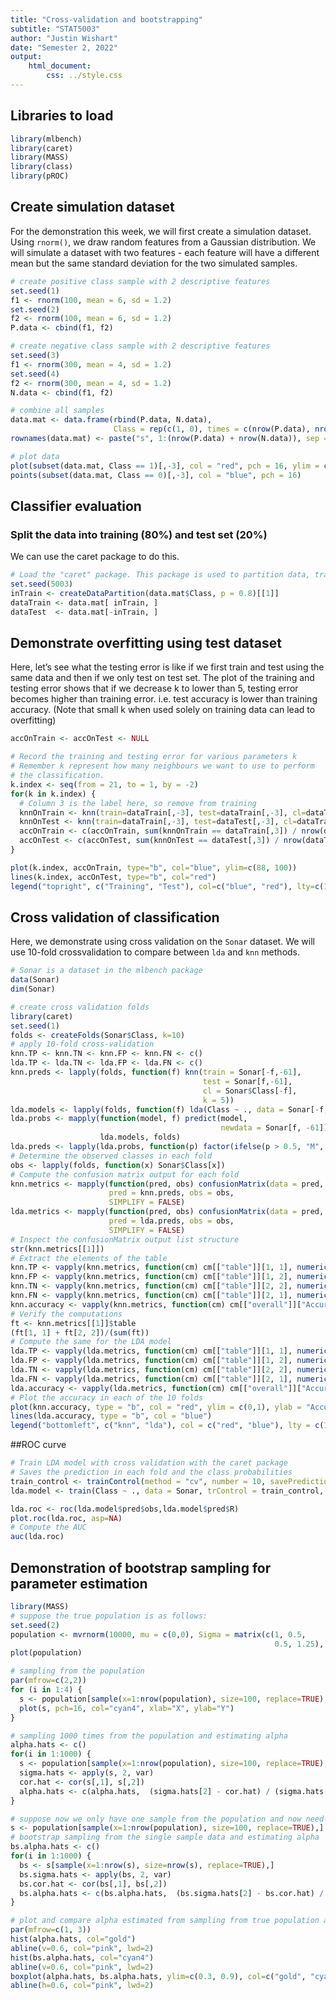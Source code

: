```yaml
---
title: "Cross-validation and bootstrapping"
subtitle: "STAT5003"
author: "Justin Wishart"
date: "Semester 2, 2022"
output:
    html_document:
        css: ../style.css
---
```


## Libraries to load
```r
library(mlbench)
library(caret)
library(MASS)
library(class)
library(pROC)
```
## Create simulation dataset

For the demonstration this week, we will first create a simulation dataset. Using `rnorm()`, we draw random features from a Gaussian distribution. We will simulate a dataset with two features - each feature will have a different mean but the same standard deviation for the two simulated samples.

```r
# create positive class sample with 2 descriptive features
set.seed(1)
f1 <- rnorm(100, mean = 6, sd = 1.2)
set.seed(2)
f2 <- rnorm(100, mean = 6, sd = 1.2)
P.data <- cbind(f1, f2)

# create negative class sample with 2 descriptive features
set.seed(3)
f1 <- rnorm(300, mean = 4, sd = 1.2)
set.seed(4)
f2 <- rnorm(300, mean = 4, sd = 1.2)
N.data <- cbind(f1, f2)

# combine all samples
data.mat <- data.frame(rbind(P.data, N.data),
                       Class = rep(c(1, 0), times = c(nrow(P.data), nrow(N.data))))
rownames(data.mat) <- paste("s", 1:(nrow(P.data) + nrow(N.data)), sep = "")

# plot data
plot(subset(data.mat, Class == 1)[,-3], col = "red", pch = 16, ylim = c(0, 9), xlim = c(0, 9), xlab = "Feature 1", ylab = "Feature 2")
points(subset(data.mat, Class == 0)[,-3], col = "blue", pch = 16)
```

## Classifier evaluation
### Split the data into training (80%) and test set (20%)
We can use the caret package to do this.
```r
# Load the "caret" package. This package is used to partition data, training and test classification models etc.
set.seed(5003)
inTrain <- createDataPartition(data.mat$Class, p = 0.8)[[1]]
dataTrain <- data.mat[ inTrain, ]
dataTest  <- data.mat[-inTrain, ]
```

## Demonstrate overfitting using test dataset

Here, let's see what the testing error is like if we first train and test using the same data and then if we only test on test set.
The plot of the training and testing error shows that if we decrease k to lower than 5, testing error becomes higher than training error. i.e. test accuracy is lower than training accuracy. (Note that small k when used solely on training data can lead to overfitting)

```r
accOnTrain <- accOnTest <- NULL

# Record the training and testing error for various parameters k
# Remember k represent how many neighbours we want to use to perform
# the classification.
k.index <- seq(from = 21, to = 1, by = -2)
for(k in k.index) {
  # Column 3 is the label here, so remove from training
  knnOnTrain <- knn(train=dataTrain[,-3], test=dataTrain[,-3], cl=dataTrain[,3], k=k)
  knnOnTest <- knn(train=dataTrain[,-3], test=dataTest[,-3], cl=dataTrain[,3], k=k)
  accOnTrain <- c(accOnTrain, sum(knnOnTrain == dataTrain[,3]) / nrow(dataTrain) * 100)
  accOnTest <- c(accOnTest, sum(knnOnTest == dataTest[,3]) / nrow(dataTest) * 100)
}

plot(k.index, accOnTrain, type="b", col="blue", ylim=c(88, 100))
lines(k.index, accOnTest, type="b", col="red")
legend("topright", c("Training", "Test"), col=c("blue", "red"), lty=c(1,1))
```


## Cross validation of classification

Here, we demonstrate using cross validation on the `Sonar` dataset.
We will use 10-fold crossvalidation to compare between `lda` and `knn` methods.

```r
# Sonar is a dataset in the mlbench package
data(Sonar)
dim(Sonar)

# create cross validation folds
library(caret)
set.seed(1)
folds <- createFolds(Sonar$Class, k=10)
# apply 10-fold cross-validation
knn.TP <- knn.TN <- knn.FP <- knn.FN <- c()
lda.TP <- lda.TN <- lda.FP <- lda.FN <- c()
knn.preds <- lapply(folds, function(f) knn(train = Sonar[-f,-61],
                                           test = Sonar[f,-61],
                                           cl = Sonar$Class[-f],
                                           k = 5))
lda.models <- lapply(folds, function(f) lda(Class ~ ., data = Sonar[-f, ]))
lda.probs <- mapply(function(model, f) predict(model,
                                               newdata = Sonar[f, -61])$posterior[, "M"],
                    lda.models, folds)
lda.preds <- lapply(lda.probs, function(p) factor(ifelse(p > 0.5, "M", "R")))
# Determine the observed classes in each fold
obs <- lapply(folds, function(x) Sonar$Class[x])
# Compute the confusion matrix output for each fold
knn.metrics <- mapply(function(pred, obs) confusionMatrix(data = pred, reference = obs),
                      pred = knn.preds, obs = obs,
                      SIMPLIFY = FALSE)
lda.metrics <- mapply(function(pred, obs) confusionMatrix(data = pred, reference = obs),
                      pred = lda.preds, obs = obs,
                      SIMPLIFY = FALSE)
# Inspect the confusionMatrix output list structure
str(knn.metrics[[1]])
# Extract the elements of the table
knn.TP <- vapply(knn.metrics, function(cm) cm[["table"]][1, 1], numeric(1))
knn.FP <- vapply(knn.metrics, function(cm) cm[["table"]][1, 2], numeric(1))
knn.TN <- vapply(knn.metrics, function(cm) cm[["table"]][2, 2], numeric(1))
knn.FN <- vapply(knn.metrics, function(cm) cm[["table"]][2, 1], numeric(1))
knn.accuracy <- vapply(knn.metrics, function(cm) cm[["overall"]]["Accuracy"], numeric(1))
# Verify the computations
ft <- knn.metrics[[1]]$table
(ft[1, 1] + ft[2, 2])/(sum(ft))
# Compute the same for the LDA model
lda.TP <- vapply(lda.metrics, function(cm) cm[["table"]][1, 1], numeric(1))
lda.FP <- vapply(lda.metrics, function(cm) cm[["table"]][1, 2], numeric(1))
lda.TN <- vapply(lda.metrics, function(cm) cm[["table"]][2, 2], numeric(1))
lda.FN <- vapply(lda.metrics, function(cm) cm[["table"]][2, 1], numeric(1))
lda.accuracy <- vapply(lda.metrics, function(cm) cm[["overall"]]["Accuracy"], numeric(1))
# Plot the accuracy in each of the 10 folds
plot(knn.accuracy, type = "b", col = "red", ylim = c(0,1), ylab = "Accuracy")
lines(lda.accuracy, type = "b", col = "blue")
legend("bottomleft", c("knn", "lda"), col = c("red", "blue"), lty = c(1,1))

```

##ROC curve

```r
# Train LDA model with cross validation with the caret package
# Saves the prediction in each fold and the class probabilities
train_control <- trainControl(method = "cv", number = 10, savePredictions = "all", classProbs = TRUE)
lda.model <- train(Class ~ ., data = Sonar, trControl = train_control, method = "lda")

lda.roc <- roc(lda.model$pred$obs,lda.model$pred$R)
plot.roc(lda.roc, asp=NA)
# Compute the AUC
auc(lda.roc)
```

## Demonstration of bootstrap sampling for parameter estimation
```r
library(MASS)
# suppose the true population is as follows:
set.seed(2)
population <- mvrnorm(10000, mu = c(0,0), Sigma = matrix(c(1, 0.5,
                                                           0.5, 1.25), ncol = 2), empirical = TRUE)
plot(population)

# sampling from the population
par(mfrow=c(2,2))
for (i in 1:4) {
  s <- population[sample(x=1:nrow(population), size=100, replace=TRUE),]
  plot(s, pch=16, col="cyan4", xlab="X", ylab="Y")
}

# sampling 1000 times from the population and estimating alpha
alpha.hats <- c()
for(i in 1:1000) {
  s <- population[sample(x=1:nrow(population), size=100, replace=TRUE),]
  sigma.hats <- apply(s, 2, var)
  cor.hat <- cor(s[,1], s[,2])
  alpha.hats <- c(alpha.hats,  (sigma.hats[2] - cor.hat) / (sigma.hats[1] + sigma.hats[2] - 2*cor.hat))
}

# suppose now we only have one sample from the population and now need to rely on bootstrap approach
s <- population[sample(x=1:nrow(population), size=100, replace=TRUE),]
# bootstrap sampling from the single sample data and estimating alpha
bs.alpha.hats <- c()
for(i in 1:1000) {
  bs <- s[sample(x=1:nrow(s), size=nrow(s), replace=TRUE),]
  bs.sigma.hats <- apply(bs, 2, var)
  bs.cor.hat <- cor(bs[,1], bs[,2])
  bs.alpha.hats <- c(bs.alpha.hats,  (bs.sigma.hats[2] - bs.cor.hat) / (bs.sigma.hats[1] + bs.sigma.hats[2] - 2*bs.cor.hat))
}

# plot and compare alpha estimated from sampling from true population and bootstrap sampling from a single sample data
par(mfrow=c(1, 3))
hist(alpha.hats, col="gold")
abline(v=0.6, col="pink", lwd=2)
hist(bs.alpha.hats, col="cyan4")
abline(v=0.6, col="pink", lwd=2)
boxplot(alpha.hats, bs.alpha.hats, ylim=c(0.3, 0.9), col=c("gold", "cyan4"))
abline(h=0.6, col="pink", lwd=2)
```
